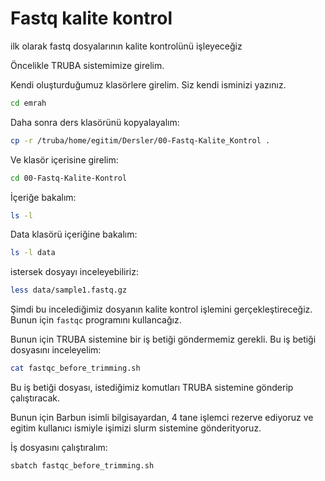 # Fastq kalite kontrol

ilk olarak fastq dosyalarının kalite kontrolünü işleyeceğiz

Öncelikle TRUBA sistemimize girelim.

Kendi oluşturduğumuz klasörlere girelim. Siz kendi isminizi yazınız.

```bash
cd emrah
```

Daha sonra ders klasörünü kopyalayalım:

```bash
cp -r /truba/home/egitim/Dersler/00-Fastq-Kalite_Kontrol .
```

Ve klasör içerisine girelim:

```bash
cd 00-Fastq-Kalite-Kontrol
```

İçeriğe bakalım:

```bash
ls -l
```

Data klasörü içeriğine bakalım:

```bash
ls -l data
``` 

istersek dosyayı inceleyebiliriz:

```bash
less data/sample1.fastq.gz
```

Şimdi bu incelediğimiz dosyanın kalite kontrol işlemini gerçekleştireceğiz. Bunun için `fastqc` programını kullancağız.

Bunun için TRUBA sistemine bir iş betiği göndermemiz gerekli. Bu iş betiği dosyasını inceleyelim:

```bash
cat fastqc_before_trimming.sh
```

Bu iş betiği dosyası, istediğimiz komutları TRUBA sistemine gönderip çalıştıracak.

Bunun için Barbun isimli bilgisayardan, 4 tane işlemci rezerve ediyoruz ve egitim kullanıcı ismiyle işimizi slurm sistemine gönderityoruz.

İş dosyasını çalıştıralım:

```bash
sbatch fastqc_before_trimming.sh
```
